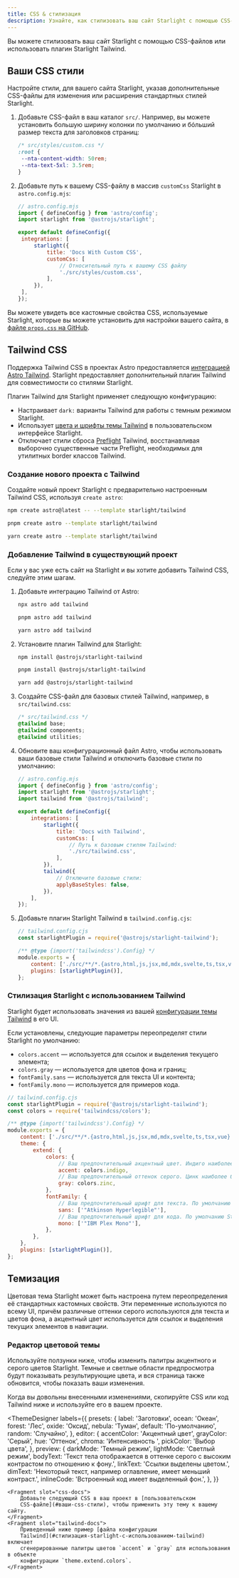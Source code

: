 ```yaml
---
title: CSS & стилизация
description: Узнайте, как стилизовать ваш сайт Starlight с помощью CSS-файлов или интегрировать с Tailwind CSS.
---
```


Вы можете стилизовать ваш сайт Starlight с помощью CSS-файлов или использовать плагин Starlight Tailwind.

## Ваши CSS стили

Настройте стили, для вашего сайта Starlight, указав дополнительные CSS-файлы для изменения или расширения стандартных стилей Starlight.

1. Добавьте CSS-файл в ваш каталог `src/`.
   Например, вы можете установить большую ширину колонки по умолчанию и бóльший размер текста для заголовков страниц:

   ```css
   /* src/styles/custom.css */
   :root {
   	--nta-content-width: 50rem;
   	--nta-text-5xl: 3.5rem;
   }
   ```

2. Добавьте путь к вашему CSS-файлу в массив `customCss` Starlight в `astro.config.mjs`:

   ```js
   // astro.config.mjs
   import { defineConfig } from 'astro/config';
   import starlight from '@astrojs/starlight';

   export default defineConfig({
   	integrations: [
   		starlight({
   			title: 'Docs With Custom CSS',
   			customCss: [
   				// Относительный путь к вашему CSS файлу
   				'./src/styles/custom.css',
   			],
   		}),
   	],
   });
   ```

Вы можете увидеть все кастомные свойства CSS, используемые Starlight, которые вы можете установить для настройки вашего сайта,
в [файле `props.css` на GitHub](https://github.com/withastro/starlight/blob/main/packages/starlight/style/props.css).

## Tailwind CSS

Поддержка Tailwind CSS в проектах Astro предоставляется [интеграцией Astro Tailwind](https://docs.astro.build/ru/guides/integrations-guide/tailwind/).
Starlight предоставляет дополнительный плагин Tailwind для совместимости со стилями Starlight.

Плагин Tailwind для Starlight применяет следующую конфигурацию:

- Настраивает `dark:` варианты Tailwind для работы с темным режимом Starlight.
- Использует [цвета и шрифты темы Tailwind](#стилизация-starlight-с-использованием-tailwind) в пользовательском интерфейсе Starlight.
- Отключает стили сброса [Preflight](https://tailwindcss.com/docs/preflight) Tailwind, восстанавливая выборочно существенные части Preflight, необходимых для утилитных border классов Tailwind.

### Создание нового проекта с Tailwind


Создайте новый проект Starlight с предварительно настроенным Tailwind CSS, используя `create astro`:

<Tabs>
<TabItem label="npm">

```sh
npm create astro@latest -- --template starlight/tailwind
```

</TabItem>
<TabItem label="pnpm">

```sh
pnpm create astro --template starlight/tailwind
```

</TabItem>
<TabItem label="Yarn">

```sh
yarn create astro --template starlight/tailwind
```

</TabItem>
</Tabs>

### Добавление Tailwind в существующий проект

Если у вас уже есть сайт на Starlight и вы хотите добавить Tailwind CSS, следуйте этим шагам.

1.  Добавьте интеграцию Tailwind от Astro:

    <Tabs>

    <TabItem label="npm">

    ```sh
    npx astro add tailwind
    ```

    </TabItem>

    <TabItem label="pnpm">

    ```sh
    pnpm astro add tailwind
    ```

    </TabItem>

    <TabItem label="Yarn">

    ```sh
    yarn astro add tailwind
    ```

    </TabItem>

    </Tabs>

2.  Установите плагин Tailwind для Starlight:

    <Tabs>

    <TabItem label="npm">

    ```sh
    npm install @astrojs/starlight-tailwind
    ```

    </TabItem>

    <TabItem label="pnpm">

    ```sh
    pnpm install @astrojs/starlight-tailwind
    ```

    </TabItem>

    <TabItem label="Yarn">

    ```sh
    yarn add @astrojs/starlight-tailwind
    ```

    </TabItem>

    </Tabs>

3.  Создайте CSS-файл для базовых стилей Tailwind, например, в `src/tailwind.css`:

    ```css
    /* src/tailwind.css */
    @tailwind base;
    @tailwind components;
    @tailwind utilities;
    ```

4.  Обновите ваш конфигурационный файл Astro, чтобы использовать ваши базовые стили Tailwind и отключить базовые стили по умолчанию:

    ```js {11-12,16-17}
    // astro.config.mjs
    import { defineConfig } from 'astro/config';
    import starlight from '@astrojs/starlight';
    import tailwind from '@astrojs/tailwind';

    export default defineConfig({
    	integrations: [
    		starlight({
    			title: 'Docs with Tailwind',
    			customCss: [
    				// Путь к базовым стилям Tailwind:
    				'./src/tailwind.css',
    			],
    		}),
    		tailwind({
    			// Отключите базовые стили:
    			applyBaseStyles: false,
    		}),
    	],
    });
    ```

5.  Добавьте плагин Starlight Tailwind в `tailwind.config.cjs`:

    ```js ins={2,7}
    // tailwind.config.cjs
    const starlightPlugin = require('@astrojs/starlight-tailwind');

    /** @type {import('tailwindcss').Config} */
    module.exports = {
    	content: ['./src/**/*.{astro,html,js,jsx,md,mdx,svelte,ts,tsx,vue}'],
    	plugins: [starlightPlugin()],
    };
    ```

### Стилизация Starlight с использованием Tailwind

Starlight будет использовать значения из вашей [конфигурации темы Tailwind](https://tailwindcss.com/docs/theme) в его UI.

Если установлены, следующие параметры переопределят стили Starlight по умолчанию:

- `colors.accent` — используется для ссылок и выделения текущего элемента;
- `colors.gray` — используется для цветов фона и границ;
- `fontFamily.sans` — используется для текста UI и контента;
- `fontFamily.mono` — используется для примеров кода.

```js {12,14,18,20}
// tailwind.config.cjs
const starlightPlugin = require('@astrojs/starlight-tailwind');
const colors = require('tailwindcss/colors');

/** @type {import('tailwindcss').Config} */
module.exports = {
	content: ['./src/**/*.{astro,html,js,jsx,md,mdx,svelte,ts,tsx,vue}'],
	theme: {
		extend: {
			colors: {
				// Ваш предпочтительный акцентный цвет. Индиго наиболее близок к стандартным настройкам Starlight.
				accent: colors.indigo,
				// Ваш предпочтительный оттенок серого. Цинк наиболее близок к стандартным настройкам Starlight.
				gray: colors.zinc,
			},
			fontFamily: {
				// Ваш предпочтительный шрифт для текста. По умолчанию Starlight использует системные шрифты.
				sans: ['"Atkinson Hyperlegible"'],
				// Ваш предпочтительный шрифт для кода. По умолчанию Starlight использует системные моноширинные шрифты.
				mono: ['"IBM Plex Mono"'],
			},
		},
	},
	plugins: [starlightPlugin()],
};
```

## Темизация

Цветовая тема Starlight может быть настроена путем переопределения её стандартных кастомных свойств.
Эти переменные используются по всему UI, причём различные оттенки серого используются для текста и цветов фона,
а акцентный цвет используется для ссылок и выделения текущих элементов в навигации.

### Редактор цветовой темы

Используйте ползунки ниже, чтобы изменить палитры акцентного и серого цветов Starlight.
Темные и светлые области предпросмотра будут показывать результирующие цвета, и вся страница также обновится, чтобы показать ваши изменения.

Когда вы довольны внесенными изменениями, скопируйте CSS или код Tailwind ниже и используйте его в вашем проекте.


<ThemeDesigner
	labels={{
		presets: {
			label: 'Заготовки',
			ocean: 'Океан',
			forest: 'Лес',
			oxide: 'Оксид',
			nebula: 'Туман',
			default: 'По-умолчанию',
			random: 'Случайно',
		},
		editor: {
			accentColor: 'Акцентный цвет',
			grayColor: 'Серый',
			hue: 'Оттенок',
			chroma: 'Интенсивность ',
			pickColor: 'Выбор цвета',
		},
		preview: {
			darkMode: 'Темный режим',
			lightMode: 'Светлый режим',
			bodyText:
				'Текст тела отображается в оттенке серого с высоким контрастом по отношению к фону.',
			linkText: 'Ссылки выделены цветом.',
			dimText: 'Некоторый текст, например оглавление, имеет меньший контраст.',
			inlineCode: 'Встроенный код имеет выделенный фон.',
		},
	}}
>
	<Fragment slot="css-docs">
		Добавьте следующий CSS в ваш проект в [пользовательском
		CSS-файле](#ваши-css-стили), чтобы применить эту тему к вашему сайту.
	</Fragment>
	<Fragment slot="tailwind-docs">
		Приведенный ниже пример [файла конфигурации
		Tailwind](#стилизация-starlight-с-использованием-tailwind) включает
		сгенерированные палитры цветов `accent` и `gray` для использования в объекте
		конфигурации `theme.extend.colors`.
	</Fragment>
</ThemeDesigner>
